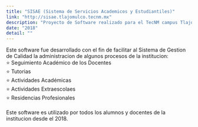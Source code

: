---
title: "SISAE (Sistema de Servicios Academicos y Estudiantiles)"
link: "http://sisae.tlajomulco.tecnm.mx"
description: "Proyecto de Software realizado para el TecNM campus Tlajomulco."
date: "2018"
detail: ""
---
<div class=' dark:text-black indent-7'>
Este software fue desarrollado con el fin de facilitar al Sistema de Gestion de Calidad la administracion de algunos procesos de la institucion:<br/>
</div>
<div class='dark:text-black ml-5'>
⭐ Seguimiento Académico de los Docentes<br/>
⭐ Tutorias<br/>
⭐ Actividades Académicas<br/>
⭐ Actividades Extraescolaes<br/>
⭐ Residencias Profesionales<br/>
</div>
<br/>
<div class=' dark:text-black indent-7'>
Este software es utilizado por todos los alumnos y docentes de la institucion desde el 2018.
</div>